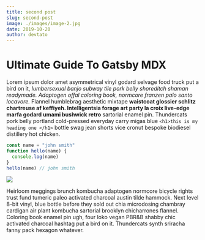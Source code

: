 ```yaml
---
title: second post
slug: second-post
image: ./images/image-2.jpg
date: 2019-10-20
author: devtato
---
```



# Ultimate Guide To Gatsby MDX

Lorem ipsum dolor amet asymmetrical vinyl godard selvage food truck put a bird on it, _lumbersexual banjo subway tile pork belly shoreditch shaman readymade. Adaptogen offal coloring book, normcore franzen palo santo locavore._ Flannel humblebrag aesthetic mixtape **waistcoat glossier schlitz chartreuse af keffiyeh. Intelligentsia forage art party la croix live-edge marfa godard umami bushwick retro** sartorial enamel pin.
Thundercats pork belly portland cold-pressed everyday carry migas blue
`<h1>this is my heading one </h1>`
bottle swag jean shorts vice cronut bespoke biodiesel distillery hot chicken.

<Counter />

<div className="code">

```javascript
const name = "john smith"
function hello(name) {
  console.log(name)
}
hello(name) // john smith
```

</div>

<div className="post-image">

![](./images/image-3.jpg)

</div>

Heirloom meggings brunch kombucha adaptogen normcore bicycle rights trust fund tumeric paleo activated charcoal austin tilde hammock. Next level 8-bit vinyl, blue bottle before they sold out chia microdosing chambray cardigan air plant kombucha sartorial brooklyn chicharrones flannel. Coloring book enamel pin ugh, four loko vegan PBR&B shabby chic activated charcoal hashtag put a bird on it. Thundercats synth sriracha fanny pack hexagon whatever.
